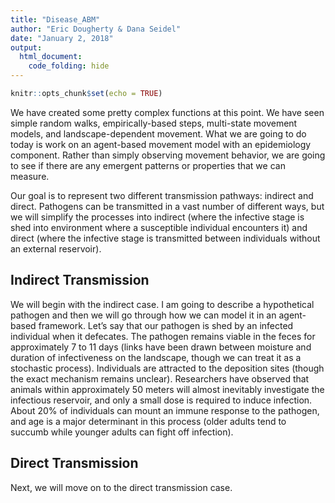 ```yaml
---
title: "Disease_ABM"
author: "Eric Dougherty & Dana Seidel"
date: "January 2, 2018"
output:
  html_document:
    code_folding: hide
---
```


```r
knitr::opts_chunk$set(echo = TRUE)
```

We have created some pretty complex functions at this point. We have seen simple random walks, empirically-based steps, multi-state movement models, and landscape-dependent movement. What we are going to do today is work on an agent-based movement model with an epidemiology component. Rather than simply observing movement behavior, we are going to see if there are any emergent patterns or properties that we can measure. 

Our goal is to represent two different transmission pathways: indirect and direct. Pathogens can be transmitted in a vast number of different ways, but we will simplify the processes into indirect (where the infective stage is shed into environment where a susceptible individual encounters it) and direct (where the infective stage is transmitted between individuals without an external reservoir).

## Indirect Transmission

We will begin with the indirect case. I am going to describe a hypothetical pathogen and then we will go through how we can model it in an agent-based framework. Let's say that our pathogen is shed by an infected individual when it defecates. The pathogen remains viable in the feces for approximately 7 to 11 days (links have been drawn between moisture and duration of infectiveness on the landscape, though we can treat it as a stochastic process). Individuals are attracted to the deposition sites (though the exact mechanism remains unclear). Researchers have observed that animals within approximately 50 meters will almost inevitably investigate the infectious reservoir, and only a small dose is required to induce infection. About 20% of individuals can mount an immune response to the pathogen, and age is a major determinant in this process (older adults tend to succumb while younger adults can fight off infection).

## Direct Transmission

Next, we will move on to the direct transmission case.
